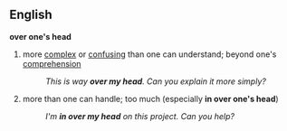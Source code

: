 ==English==

{{idiom2}}
'''over one's head'''
#more [[complex]] or [[confusing]] than one can understand; beyond one's [[comprehension]]
#:''This is way '''over my head'''. Can you explain it more simply?'' 
#more than one can handle; too much (especially '''in over one's head''')
#:''I'm '''in over my head''' on this project.  Can you help?''